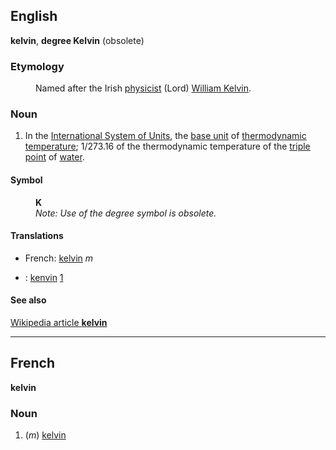 ==English==
'''kelvin''', '''degree Kelvin''' (obsolete)

===Etymology===
:Named after the Irish [[physicist]] (Lord) [[w:William Kelvin|William Kelvin]].

===Noun===
#In the [[International System of Units]], the [[base unit]] of [[thermodynamic temperature]]; 1/273.16 of the thermodynamic temperature of the [[triple point]] of [[water]].

====Symbol====
:'''K'''
:''Note: Use of the degree symbol is obsolete.''

====Translations====
*French: [[Kelvin#French|kelvin]] ''m''
*{{vi}}: [[kenvin]] [http://gkws0.informatik.uni-leipzig.de:8080/td?word=kelvin&db=ev&db=ve&fmt=u]

====See also====
[[en:kelvin|Wikipedia article '''kelvin''']]

----

==French==
'''kelvin'''

===Noun===
#(''m'') [[Kelvin#English|kelvin]]
